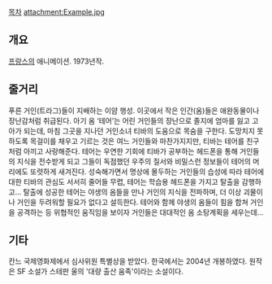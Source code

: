 [[목차]]
attachment:Example.jpg
== 개요 ==
[[프랑스]]의 애니메이션. 1973년작.
 
== 줄거리 ==
푸른 거인(트라그)들이 지배하는 이얌 행성. 이곳에서 작은 인간(옴)들은 애완동물이나 장난감처럼 취급된다. 아기 옴 ‘테어’는 어린 거인들의 장난으로 졸지에 엄마를 잃고 고아가 되는데, 마침 그곳을 지나던 거인소녀 티바의 도움으로 목숨을 구한다.
도망치지 못하도록 목걸이를 채우고 기르는 것은 여느 거인들와 마찬가지지만, 티바는 테어를 친구처럼 아끼고 사랑해준다. 테어는 우연한 기회에 티바가 공부하는 헤드폰을 통해 거인들의 지식을 전수받게 되고 그들이 독점했던 우주의 질서와 비밀스런 정보들이 테어의 머리에도 또렷하게 새겨진다. 성숙해가면서 명상에 몰두하는 거인들의 습성에 따라 테어에 대한 티바의 관심도 서서히 줄어들 무렵, 테어는 학습용 헤드폰을 가지고 탈출을 감행하고...
탈출에 성공한 테어는 야생의 옴들을 만나 거인의 지식을 전파하며, 더 이상 괴물이나 거인을 두려워할 필요가 없다고 설득한다. 테어와 함께 야생의 옴들이 힘을 합쳐 거인을 공격하는 등 위협적인 움직임을 보이자 거인들은 대대적인 옴 소탕계획을 세우는데...

== 기타 ==
칸느 국제영화제에서 심사위원 특별상을 받았다. 한국에서는 2004년 개봉하였다.  원작은 SF 소설가 스테판 울의 '대량 출산 움족'이라는 소설이다.
